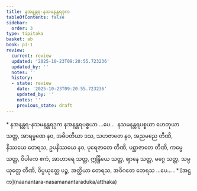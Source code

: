 ```yaml
---
title: နအနန္တရ-နသမနန္တရဒုက
tableOfContents: false
sidebar:
  order: 3
type: tipitaka
basket: ab
book: p1-1
review:
  current: review
  updated: '2025-10-23T09:20:55.723236'
  updated_by: ''
  notes: ''
  history:
  - state: review
    date: '2025-10-23T09:20:55.723236'
    updated_by: ''
    notes: ''
    previous_state: draft
---
```



<ReviewStatus review={frontmatter.review} showDetails={true} />

<HypothesisAnnotation frontmatter={frontmatter} />

<DynamicBreadcrumb />

<Paragraph type="center" book="p1-1">
* နအနန္တရ-နသမနန္တရဒုက
</Paragraph>

<Division number="498" book="p1-1" e="ch" v="36" p="180">

<Paragraph number="1715" book="p1-1">
နအနန္တရပစ္စယာ …ပေ…  နသမနန္တရပစ္စယာ ဟေတုယာ သတ္တ, အာရမ္မဏေ နဝ, အဓိပတိယာ ဒသ, သဟဇာတေ နဝ, အညမညေ တီဏိ, နိဿယေ တေရသ, ဥပနိဿယေ နဝ, ပုရေဇာတေ တီဏိ, ပစ္ဆာဇာတေ တီဏိ, ကမ္မေ သတ္တ, ဝိပါကေ ဧကံ, အာဟာရေ သတ္တ, ဣန္ဒြိယေ သတ္တ, ဈာနေ သတ္တ, မဂ္ဂေ သတ္တ, သမ္ပယုတ္တေ တီဏိ, ဝိပ္ပယုတ္တေ ပဉ္စ, အတ္ထိယာ တေရသ, အဝိဂတေ တေရသ …ပေ… .

</Paragraph>
</Division>

<TableOfContents book="p1-1">
* [အဋ္ဌက](naanantara-nasamanantaraduka/atthaka)
</TableOfContents>